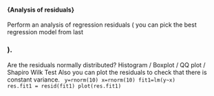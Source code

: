 
#### {Analysis of residuals}
Perform an analysis of regression residuals ( you can pick the best regression model from last <p>
### ).
Are the residuals normally distributed?
	Histogram /  Boxplot / QQ plot / Shapiro Wilk Test
Also you can plot the residuals to check that there is constant variance.
<code>
y=rnorm(10)
x=rnorm(10)
fit1=lm(y~x)
res.fit1 = resid(fit1)
plot(res.fit1)
</code>








